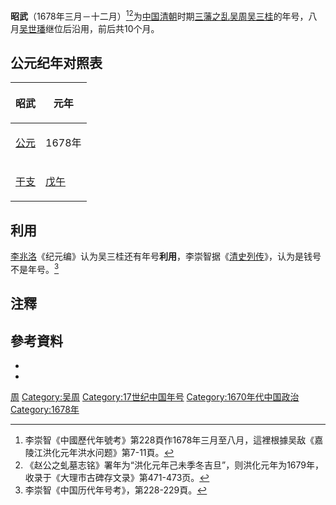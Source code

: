 {{Eranamebox|年号=昭武
|起讫时间= 1678年
|政权= [[吴周|吴周]]
|帝王= [[吴三桂|吴三桂]]
|历时= 1年
|timeline= <timeline>
ImageSize  = width:200 height:50
PlotArea   = width:180 height:30 left:10 bottom:20
TimeAxis   = orientation:horizontal
DateFormat = yyyy
Period     = from:1644 till:1911
AlignBars  = early
ScaleMajor = increment:60 start:1644
Colors =
  id:canvas value:rgb(1,1,0.85)
BackgroundColors = canvas:canvas
PlotData =
  width:15 color:black
  bar:era from:start till:end
  bar:era from:1678 till:1678 color:red
</timeline>
|说明= <span style="color: red">昭武</span>在'''清朝'''时期的位置。
}}

'''昭武'''（1678年三月－十二月）<ref>李崇智《中國歷代年號考》第228頁作1678年三月至八月，這裡根據吴敌《嘉陵江洪化元年洪水问题》第7-11頁。</ref><ref>《赵公之虬墓志铭》署年为“洪化元年己未季冬吉旦”，则洪化元年为1679年，收录于《大理市古碑存文录》第471-473页。</ref>为[[中国|中国]][[清朝|清朝]]时期[[三藩之乱|三藩之乱]][[吴周|吴周]][[吴三桂|吴三桂]]的年号，八月[[吴世璠|吴世璠]]继位后沿用，前后共10个月。

== 公元纪年对照表 ==
{| class="wikitable"  style="text-align:center;"
!昭武!!元年
|-
![[公元|公元]]
|1678年
|-
![[干支|干支]]
|[[戊午|戊午]] 
|}

== 利用 ==
[[李兆洛|李兆洛]]《纪元编》认为吴三桂还有年号'''利用'''，李崇智据《[[清史列传|清史列传]]》，认为是钱号不是年号。<ref>李崇智《中国历代年号考》，第228-229頁。</ref>

==注釋==
{{Reflist|2}}

==參考資料==
*{{Cite book| author =[[李崇智|李崇智]]| title =中國歷代年號考| edition = | url = |date=2004-12| publisher =中華書局| location = | ISBN =7101025129}}
*{{Cite book| author =[[吴敌|吴敌]]| title =嘉陵江洪化元年洪水问题| edition =四川师范学院学报: 哲学社会科学版2002年第1期| url = |date=2002| publisher =西華師范大學| location = | ISSN =16729684}}

{{年号|--|[[吴周|吳周年号]]|[[洪化|洪化]]}}
{{清朝年号}}
[[Category:清朝民变政权年号|周]]
[[Category:吴周|Category:吴周]]
[[Category:17世纪中国年号|Category:17世纪中国年号]]
[[Category:1670年代中国政治|Category:1670年代中国政治]]
[[Category:1678年|Category:1678年]]